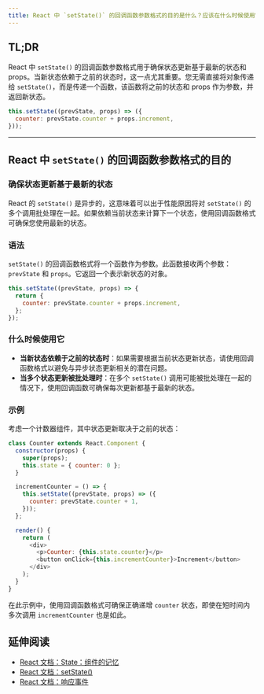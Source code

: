 ```yaml
---
title: React 中 `setState()` 的回调函数参数格式的目的是什么？应该在什么时候使用它？
---
```


## TL;DR

React 中 `setState()` 的回调函数参数格式用于确保状态更新基于最新的状态和 props。当新状态依赖于之前的状态时，这一点尤其重要。您无需直接将对象传递给 `setState()`，而是传递一个函数，该函数将之前的状态和 props 作为参数，并返回新状态。

```javascript
this.setState((prevState, props) => ({
  counter: prevState.counter + props.increment,
}));
```

***

## React 中 `setState()` 的回调函数参数格式的目的

### 确保状态更新基于最新的状态

React 的 `setState()` 是异步的，这意味着可以出于性能原因将对 `setState()` 的多个调用批处理在一起。如果依赖当前状态来计算下一个状态，使用回调函数格式可确保您使用最新的状态。

### 语法

`setState()` 的回调函数格式将一个函数作为参数。此函数接收两个参数：`prevState` 和 `props`。它返回一个表示新状态的对象。

```javascript
this.setState((prevState, props) => {
  return {
    counter: prevState.counter + props.increment,
  };
});
```

### 什么时候使用它

* **当新状态依赖于之前的状态时**：如果需要根据当前状态更新状态，请使用回调函数格式以避免与异步状态更新相关的潜在问题。
* **当多个状态更新被批处理时**：在多个 `setState()` 调用可能被批处理在一起的情况下，使用回调函数可确保每次更新都基于最新的状态。

### 示例

考虑一个计数器组件，其中状态更新取决于之前的状态：

```javascript
class Counter extends React.Component {
  constructor(props) {
    super(props);
    this.state = { counter: 0 };
  }

  incrementCounter = () => {
    this.setState((prevState, props) => ({
      counter: prevState.counter + 1,
    }));
  };

  render() {
    return (
      <div>
        <p>Counter: {this.state.counter}</p>
        <button onClick={this.incrementCounter}>Increment</button>
      </div>
    );
  }
}
```

在此示例中，使用回调函数格式可确保正确递增 `counter` 状态，即使在短时间内多次调用 `incrementCounter` 也是如此。

## 延伸阅读

* [React 文档：State：组件的记忆](https://react.dev/learn/state-a-components-memory)
* [React 文档：setState()](https://react.dev/reference/react/useState#setstate)
* [React 文档：响应事件](https://react.dev/learn/responding-to-events)
